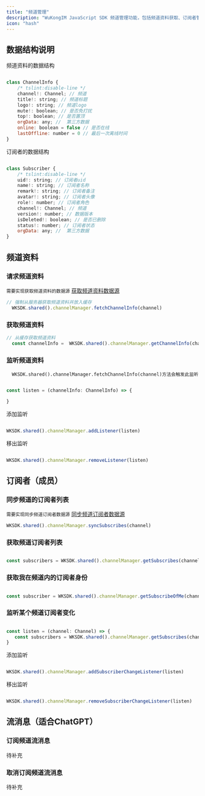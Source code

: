 ```yaml
---
title: "频道管理"
description: "WuKongIM JavaScript SDK 频道管理功能，包括频道资料获取、订阅者管理和监听"
icon: "hash"
---
```


## 数据结构说明

频道资料的数据结构

```js

class ChannelInfo {
    /* tslint:disable-line */
    channel!: Channel; // 频道
    title!: string; // 频道标题
    logo!: string; // 频道logo
    mute!: boolean; // 是否免打扰
    top!: boolean; // 是否置顶
    orgData: any; //  第三方数据
    online: boolean = false // 是否在线
    lastOffline: number = 0 // 最后一次离线时间
}

```

订阅者的数据结构

```js

class Subscriber {
    /* tslint:disable-line */
    uid!: string; // 订阅者uid
    name!: string; // 订阅者名称
    remark!: string; // 订阅者备注
    avatar!: string; // 订阅者头像
    role!: number; // 订阅者角色
    channel!: Channel; // 频道
    version!: number; // 数据版本
    isDeleted!: boolean; // 是否已删除
    status!: number; // 订阅者状态
    orgData: any; //  第三方数据
}

```

## 频道资料

### 请求频道资料

`需要实现获取频道资料的数据源` [获取频道资料数据源](/zh/sdk/wukongim/javascript/datasource#获取频道资料数据源)

```js
// 强制从服务器获取频道资料并放入缓存
  WKSDK.shared().channelManager.fetchChannelInfo(channel)
```

### 获取频道资料

```js
// 从缓存获取频道资料
  const channelInfo =  WKSDK.shared().channelManager.getChannelInfo(channel)
```


### 监听频道资料

`  WKSDK.shared().channelManager.fetchChannelInfo(channel)方法会触发此监听`

```js

const listen = (channelInfo: ChannelInfo) => {

}

```

添加监听

```js

WKSDK.shared().channelManager.addListener(listen)

```

移出监听

```js

WKSDK.shared().channelManager.removeListener(listen)

```

## 订阅者（成员）

### 同步频道的订阅者列表

`需要实现同步频道订阅者数据源` [同步频道订阅者数据源](/sdk/jssdk/datasource.html#同步频道订阅者数据源)

```js
WKSDK.shared().channelManager.syncSubscribes(channel)
```


### 获取频道订阅者列表

```js

const subscribers = WKSDK.shared().channelManager.getSubscribes(channel)

```

### 获取我在频道内的订阅者身份

```js

const subscriber = WKSDK.shared().channelManager.getSubscribeOfMe(channel)

```

### 监听某个频道订阅者变化

```js

const listen = (channel: Channel) => {
   const subscribers = WKSDK.shared().channelManager.getSubscribes(channel)
}

```

添加监听

```js

WKSDK.shared().channelManager.addSubscriberChangeListener(listen)

```

移出监听

```js

WKSDK.shared().channelManager.removeSubscriberChangeListener(listen)

```


## 流消息（适合ChatGPT）

### 订阅频道流消息

待补充

### 取消订阅频道流消息

待补充
